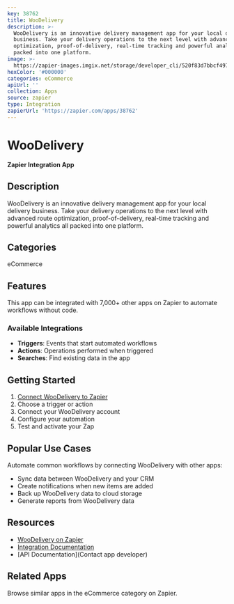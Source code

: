 ```yaml
---
key: 38762
title: WooDelivery
description: >-
  WooDelivery is an innovative delivery management app for your local delivery
  business. Take your delivery operations to the next level with advanced route
  optimization, proof-of-delivery, real-time tracking and powerful analytics all
  packed into one platform.
image: >-
  https://zapier-images.imgix.net/storage/developer_cli/520f83d7bbcf497aae1c68cc98ae7b13.png?auto=format%2Ccompress&ixlib=python-3.0.0&q=50
hexColor: '#000000'
categories: eCommerce
apiUrl: ''
collection: Apps
source: zapier
type: Integration
zapierUrl: 'https://zapier.com/apps/38762'
---
```

# WooDelivery

**Zapier Integration App**

## Description

WooDelivery is an innovative delivery management app for your local delivery business. Take your delivery operations to the next level with advanced route optimization, proof-of-delivery, real-time tracking and powerful analytics all packed into one platform.

## Categories

eCommerce

## Features

This app can be integrated with 7,000+ other apps on Zapier to automate workflows without code.

### Available Integrations

- **Triggers**: Events that start automated workflows
- **Actions**: Operations performed when triggered
- **Searches**: Find existing data in the app

## Getting Started

1. [Connect WooDelivery to Zapier](https://zapier.com/apps/38762)
2. Choose a trigger or action
3. Connect your WooDelivery account
4. Configure your automation
5. Test and activate your Zap

## Popular Use Cases

Automate common workflows by connecting WooDelivery with other apps:

- Sync data between WooDelivery and your CRM
- Create notifications when new items are added
- Back up WooDelivery data to cloud storage
- Generate reports from WooDelivery data

## Resources

- [WooDelivery on Zapier](https://zapier.com/apps/38762)
- [Integration Documentation](https://zapier.com/apps/38762/integrations)
- [API Documentation](Contact app developer)

## Related Apps

Browse similar apps in the eCommerce category on Zapier.
